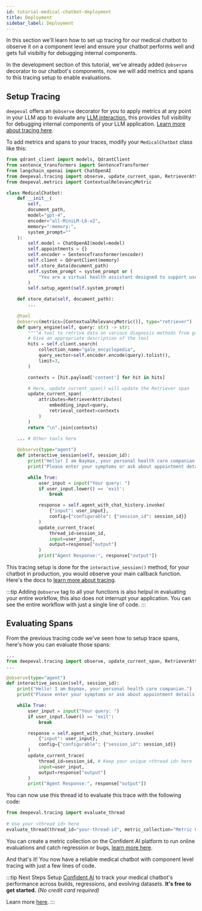 ```yaml
---
id: tutorial-medical-chatbot-deployment
title: Deployment
sidebar_label: Deployment
---
```


In this section we'll learn how to set up tracing for our medical chatbot to observe it on a component level and ensure your chatbot performs well and gets full visibilty for debugging internal components.

In the development section of this tutorial, we've already added `@observe` decorator to our chatbot's components, now we will add metrics and spans to this tracing setup to enable evaluations.
## Setup Tracing 

`deepeval` offers an `@observe` decorator for you to apply metrics at any point in your LLM app to evaluate any [LLM interaction](https://deepeval.com/docs/evaluation-test-cases#what-is-an-llm-interaction), 
this provides full visibility for debugging internal components of your LLM application. [Learn more about tracing here](https://deepeval.com/docs/evaluation-llm-tracing).

To add metrics and spans to your traces, modify your `MedicalChatbot` class like this:

```python {4,30,43-48,73,87-91}
from qdrant_client import models, QdrantClient
from sentence_transformers import SentenceTransformer
from langchain_openai import ChatOpenAI
from deepeval.tracing import observe, update_current_span, RetrieverAttributes, update_current_trace
from deepeval.metrics import ContextualRelevancyMetric

class MedicalChatbot:
    def __init__(
        self, 
        document_path, 
        model="gpt-4",
        encoder="all-MiniLM-L6-v2",
        memory=":memory:",
        system_prompt=""
    ):
        self.model = ChatOpenAI(model=model)
        self.appointments = {}
        self.encoder = SentenceTransformer(encoder)
        self.client = QdrantClient(memory)
        self.store_data(document_path)
        self.system_prompt = system_prompt or (
            "You are a virtual health assistant designed to support users with symptom understanding and appointment management. Start every conversation by actively listening to the user's concerns. Ask clear follow-up questions to gather information like symptom duration, intensity, and relevant health history. Use available tools to fetch diagnostic information or manage medical appointments. Never assume a diagnosis unless there's enough detail, and always recommend professional medical consultation when appropriate."
        )
        self.setup_agent(self.system_prompt)

    def store_data(self, document_path):
        ...
    
    @tool
    @observe(metrics=[ContextualRelevancyMetric()], type="retriever")
    def query_engine(self, query: str) -> str:
        """"A tool to retrive data on various diagnosis methods from gale encyclopedia"""
        # Give an appropriate description of the tool
        hits = self.client.search(
            collection_name="gale_encyclopedia",
            query_vector=self.encoder.encode(query).tolist(),
            limit=3,
        )

        contexts = [hit.payload['content'] for hit in hits]

        # Here, update_current_span() will update the Retriever span
        update_current_span(
            attributes=RetrieverAttributes(
                embedding_input=query,
                retrieval_context=contexts
            )
        )
        return "\n".join(contexts)
    
    ... # Other tools here

    @observe(type="agent")
    def interactive_session(self, session_id):
        print("Hello! I am Baymax, your personal health care companian.")
        print("Please enter your symptoms or ask about appointment details. Type 'exit' to quit.")

        while True:
            user_input = input("Your query: ")
            if user_input.lower() == 'exit':
                break

            response = self.agent_with_chat_history.invoke(
                {"input": user_input},
                config={"configurable": {"session_id": session_id}}
            )
            update_current_trace(
                thread_id=session_id,
                input=user_input,
                output=response["output"]
            )
            print("Agent Response:", response["output"])
```

This tracing setup is done for the `interactive_session()` method, for your chatbot in production, you would observe your main callback function. Here's the docs to [learn more about tracing](https://deepeval.com/docs/evaluation-llm-tracing).

:::tip
Adding `@observe` tag to all your functions is also helpul in evaluating your entire workflow, this also does not interrupt your application. You can see the entire workflow with just a single line of code.
:::

## Evaluating Spans

From the previous tracing code we've seen how to setup trace spans, here's how you can evaluate those spans:

```python {2,5,19-23}
...
from deepeval.tracing import observe, update_current_span, RetrieverAttributes, update_current_trace
...

@observe(type="agent")
def interactive_session(self, session_id):
    print("Hello! I am Baymax, your personal health care companian.")
    print("Please enter your symptoms or ask about appointment details. Type 'exit' to quit.")

    while True:
        user_input = input("Your query: ")
        if user_input.lower() == 'exit':
            break

        response = self.agent_with_chat_history.invoke(
            {"input": user_input},
            config={"configurable": {"session_id": session_id}}
        )
        update_current_trace(
            thread_id=session_id, # Keep your unique <thread id> here
            input=user_input,
            output=response["output"]
        )
        print("Agent Response:", response["output"])
```

You can now use this thread id to evaluate this trace with the following code:

```python
from deepeval.tracing import evaluate_thread
 
# Use your <thread id> here
evaluate_thread(thread_id="your-thread-id", metric_collection="Metric Collection")
```

You can create a metric collection on the Confident AI platform to run online evaluations and catch regression or bugs, [learn more here](https://documentation.confident-ai.com/docs/llm-evaluation/metrics/create-on-the-cloud#create-a-metric-collection).

And that's it! You now have a reliable medical chatbot with component level tracing with just a few lines of code.

:::tip Next Steps
Setup [Confident AI](https://deepeval.com/tutorials/tutorial-setup) to track your medical chatbot's performance across builds, regressions, and evolving datasets. **It's free to get started.** _(No credit card required)_

Learn more [here](https://www.confident-ai.com).
:::

